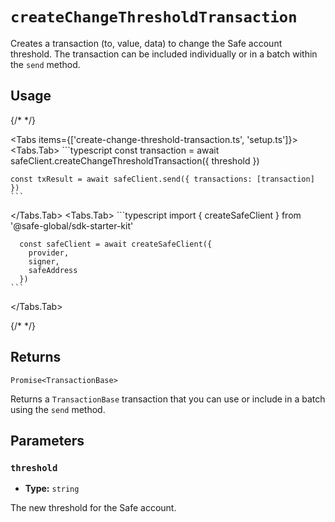 
# `createChangeThresholdTransaction`

Creates a transaction (to, value, data) to change the Safe account threshold. The transaction can be included individually or in a batch within the `send` method.

## Usage

{/* <!-- vale off --> */}

<Tabs items={['create-change-threshold-transaction.ts', 'setup.ts']}>
  <Tabs.Tab>
    ```typescript
    const transaction = await safeClient.createChangeThresholdTransaction({
      threshold
    })

    const txResult = await safeClient.send({ transactions: [transaction] })
    ```
  </Tabs.Tab>
  <Tabs.Tab>
    ```typescript
      import { createSafeClient } from '@safe-global/sdk-starter-kit'
          
      const safeClient = await createSafeClient({
        provider,  
        signer,
        safeAddress
      })
    ```
  </Tabs.Tab>
</Tabs>

{/* <!-- vale on --> */}

## Returns

`Promise<TransactionBase>`

Returns a `TransactionBase` transaction that you can use or include in a batch using the `send` method.

## Parameters

### `threshold`

- **Type:** `string`

The new threshold for the Safe account.

